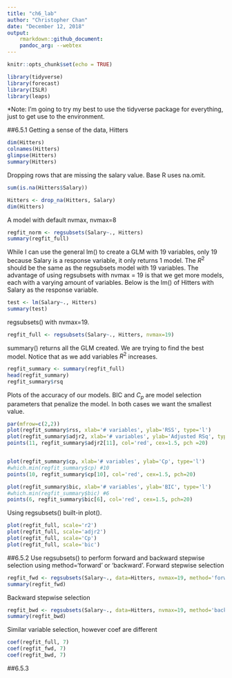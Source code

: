 ```yaml
---
title: "ch6_lab"
author: "Christopher Chan"
date: "December 12, 2018"
output:
    rmarkdown::github_document:
    pandoc_arg: --webtex
---
```


```r
knitr::opts_chunk$set(echo = TRUE)
```

```r
library(tidyverse)
library(forecast)
library(ISLR)
library(leaps)
```
*Note: I'm going to try my best to use the tidyverse package for everything, just to get use to the environment.


##6.5.1
Getting a sense of the data, Hitters
```r
dim(Hitters)
colnames(Hitters)
glimpse(Hitters)
summary(Hitters)
```

Dropping rows that are missing the salary value. Base R uses na.omit.
```r
sum(is.na(Hitters$Salary))

Hitters <- drop_na(Hitters, Salary)
dim(Hitters)
```

A model with default nvmax, nvmax=8
```r
regfit_norm <- regsubsets(Salary~., Hitters)
summary(regfit_full)
```

While I can use the general lm() to create a GLM with 19 variables, only 19 because Salary is a response variable, it only returns 1 model. The $R^2$ should be the same as the regsubsets model with 19 variables. The advantage of using regsubsets with nvmax = 19 is that we get more models, each with a varying amount of variables. Below is the lm() of Hitters with Salary as the response variable.
```r
test <- lm(Salary~., Hitters)
summary(test)
```

regsubsets() with nvmax=19. 
```r
regfit_full <- regsubsets(Salary~., Hitters, nvmax=19)
```

summary() returns all the GLM created. We are trying to find the best model. Notice that as we add variables $R^2$ increases.
```r
regfit_summary <- summary(regfit_full)
head(regfit_summary)
regfit_summary$rsq
```

Plots of the accuracy of our models. BIC and $C_p$ are model selection parameters that penalize the model. In both cases we want the smallest value.
```r
par(mfrow=c(2,2))
plot(regfit_summary$rss, xlab='# variables', ylab='RSS', type='l')
plot(regfit_summary$adjr2, xlab='# variables', ylab='Adjusted RSq', type='l')
points(11, regfit_summary$adjr2[11], col='red', cex=1.5, pch =20)


plot(regfit_summary$cp, xlab='# variables', ylab='Cp', type='l')
#which.min(regfit_summary$cp) #10
points(10, regfit_summary$cp[10], col='red', cex=1.5, pch=20)

plot(regfit_summary$bic, xlab='# variables', ylab='BIC', type='l')
#which.min(regfit_summary$bic) #6
points(6, regfit_summary$bic[6], col='red', cex=1.5, pch=20)
```

Using regsubsets() built-in plot().
```r
plot(regfit_full, scale='r2')
plot(regfit_full, scale='adjr2')
plot(regfit_full, scale='Cp')
plot(regfit_full, scale='bic')
```

##6.5.2
Use regsubsets() to perform forward and backward stepwise selection using method='forward' or 'backward'.
Forward stepwise selection
```r
regfit_fwd <- regsubsets(Salary~., data=Hitters, nvmax=19, method='forward')
summary(regfit_fwd)
```

Backward stepwise selection
```r
regfit_bwd <- regsubsets(Salary~., data=Hitters, nvmax=19, method='backward')
summary(regfit_bwd)
```

Similar variable selection, however coef are different
```r
coef(regfit_full, 7)
coef(regfit_fwd, 7)
coef(regfit_bwd, 7)
```

##6.5.3

























































